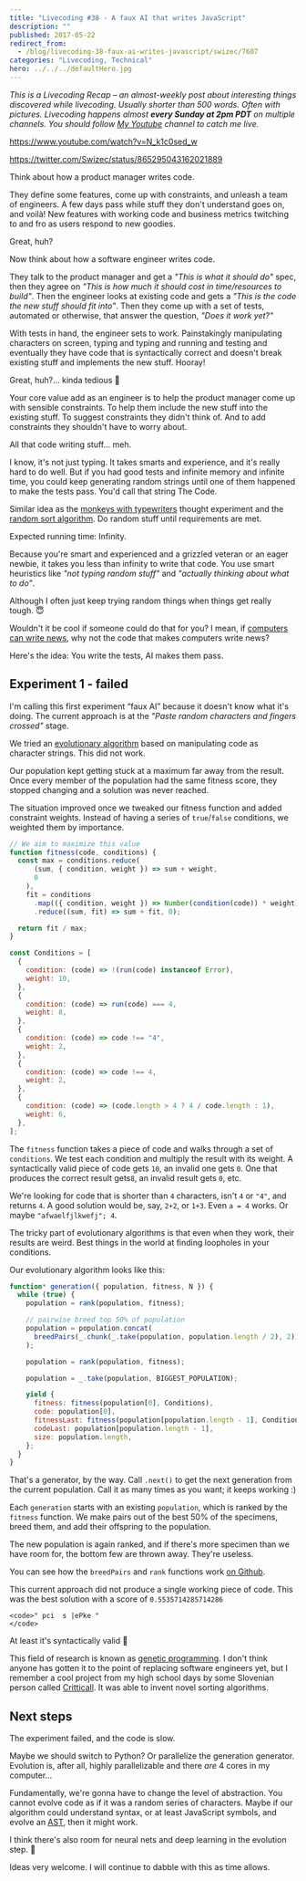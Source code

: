 ```yaml
---
title: "Livecoding #38 - A faux AI that writes JavaScript"
description: ""
published: 2017-05-22
redirect_from:
  - /blog/livecoding-38-faux-ai-writes-javascript/swizec/7607
categories: "Livecoding, Technical"
hero: ../../../defaultHero.jpg
---
```


_This is a Livecoding Recap – an almost-weekly post about interesting things discovered while livecoding. Usually shorter than 500 words. Often with pictures. Livecoding happens almost **every Sunday at 2pm PDT** on multiple channels. You should follow [My Youtube](https://www.youtube.com/channel/UCoyHgaeLLI7Knp7LDHOwZMw) channel to catch me live._

https://www.youtube.com/watch?v=N_k1c0sed_w

https://twitter.com/Swizec/status/865295043162021889

Think about how a product manager writes code.

They define some features, come up with constraints, and unleash a team of engineers. A few days pass while stuff they don't understand goes on, and voilà! New features with working code and business metrics twitching to and fro as users respond to new goodies.

Great, huh?

Now think about how a software engineer writes code.

They talk to the product manager and get a _"This is what it should do"_ spec, then they agree on _"This is how much it should cost in time/resources to build"_. Then the engineer looks at existing code and gets a _"This is the code the new stuff should fit into"_. Then they come up with a set of tests, automated or otherwise, that answer the question, _"Does it work yet?"_

With tests in hand, the engineer sets to work. Painstakingly manipulating characters on screen, typing and typing and running and testing and eventually they have code that is syntactically correct and doesn't break existing stuff and implements the new stuff. Hooray!

Great, huh?… kinda tedious 🤔

Your core value add as an engineer is to help the product manager come up with sensible constraints. To help them include the new stuff into the existing stuff. To suggest constraints they didn't think of. And to add constraints they shouldn't have to worry about.

All that code writing stuff… meh.

I know, it's not just typing. It takes smarts and experience, and it's really hard to do well. But if you had good tests and infinite memory and infinite time, you could keep generating random strings until one of them happened to make the tests pass. You'd call that string The Code.

Similar idea as the [monkeys with typewriters](https://en.wikipedia.org/wiki/Monkey_typewriter_theory) thought experiment and the [random sort algorithm](https://en.wikipedia.org/wiki/Bogosort). Do random stuff until requirements are met.

Expected running time: Infinity.

Because you're smart and experienced and a grizzled veteran or an eager newbie, it takes you less than infinity to write that code. You use smart heuristics like _"not typing random stuff"_ and _"actually thinking about what to do"_.

Although I often just keep trying random things when things get really tough. 😇

Wouldn't it be cool if someone could do that for you? I mean, if [computers can write news](https://www.wired.com/2015/10/this-news-writing-bot-is-now-free-for-everyone/), why not the code that makes computers write news?

Here's the idea: You write the tests, AI makes them pass.

## Experiment 1 - failed

I'm calling this first experiment “faux AI” because it doesn't know what it's doing. The current approach is at the _"Paste random characters and fingers crossed"_ stage.

We tried an [evolutionary algorithm](https://en.wikipedia.org/wiki/Evolutionary_algorithm) based on manipulating code as character strings. This did not work.

Our population kept getting stuck at a maximum far away from the result. Once every member of the population had the same fitness score, they stopped changing and a solution was never reached.

The situation improved once we tweaked our fitness function and added constraint weights. Instead of having a series of `true`/`false` conditions, we weighted them by importance.

```javascript
// We aim to maximize this value
function fitness(code, conditions) {
  const max = conditions.reduce(
      (sum, { condition, weight }) => sum + weight,
      0
    ),
    fit = conditions
      .map(({ condition, weight }) => Number(condition(code)) * weight)
      .reduce((sum, fit) => sum + fit, 0);

  return fit / max;
}

const Conditions = [
  {
    condition: (code) => !(run(code) instanceof Error),
    weight: 10,
  },
  {
    condition: (code) => run(code) === 4,
    weight: 8,
  },
  {
    condition: (code) => code !== "4",
    weight: 2,
  },
  {
    condition: (code) => code !== 4,
    weight: 2,
  },
  {
    condition: (code) => (code.length > 4 ? 4 / code.length : 1),
    weight: 6,
  },
];
```

The `fitness` function takes a piece of code and walks through a set of `conditions`. We test each condition and multiply the result with its weight. A syntactically valid piece of code gets `10`, an invalid one gets `0`. One that produces the correct result gets`8`, an invalid result gets `0`, etc.

We're looking for code that is shorter than `4` characters, isn't `4` or `"4"`, and returns `4`. A good solution would be, say, `2+2`, or `1+3`. Even `a = 4` works. Or maybe `"afwaelfjlkwefj"; 4`.

The tricky part of evolutionary algorithms is that even when they work, their results are weird. Best things in the world at finding loopholes in your conditions.

Our evolutionary algorithm looks like this:

```javascript
function* generation({ population, fitness, N }) {
  while (true) {
    population = rank(population, fitness);

    // pairwise breed top 50% of population
    population = population.concat(
      breedPairs(_.chunk(_.take(population, population.length / 2), 2))
    );

    population = rank(population, fitness);

    population = _.take(population, BIGGEST_POPULATION);

    yield {
      fitness: fitness(population[0], Conditions),
      code: population[0],
      fitnessLast: fitness(population[population.length - 1], Conditions),
      codeLast: population[population.length - 1],
      size: population.length,
    };
  }
}
```

That's a generator, by the way. Call `.next()` to get the next generation from the current population. Call it as many times as you want; it keeps working :)

Each `generation` starts with an existing `population`, which is ranked by the `fitness` function. We make pairs out of the best 50% of the specimens, breed them, and add their offspring to the population.

The new population is again ranked, and if there's more specimen than we have room for, the bottom few are thrown away. They're useless.

You can see how the `breedPairs` and `rank` functions work [on Github](https://github.com/Swizec/faux-js-ai).

This current approach did not produce a single working piece of code. This was the best solution with a score of `0.5535714285714286`

```undefined
<code>" pci  s |ePke "
</code>
```

At least it's syntactically valid 🤔

This field of research is known as [genetic programming](https://en.wikipedia.org/wiki/Genetic_programming). I don't think anyone has gotten it to the point of replacing software engineers yet, but I remember a cool project from my high school days by some Slovenian person called [Critticall](http://www.critticall.com/). It was able to invent novel sorting algorithms.

## Next steps

The experiment failed, and the code is slow.

Maybe we should switch to Python? Or parallelize the generation generator. Evolution is, after all, highly parallelizable and there _are_ 4 cores in my computer…

Fundamentally, we're gonna have to change the level of abstraction. You cannot evolve code as if it was a random series of characters. Maybe if our algorithm could understand syntax, or at least JavaScript symbols, and evolve an [AST](https://en.wikipedia.org/wiki/Abstract_syntax_tree), then it might work.

I think there's also room for neural nets and deep learning in the evolution step. 🤔

Ideas very welcome. I will continue to dabble with this as time allows.
